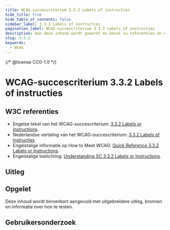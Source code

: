 ```yaml
---
title: WCAG-succescriterium 3.3.2 Labels of instructies
hide_title: true
hide_table_of_contents: false
sidebar_label: 3.3.2 Labels of instructies
pagination_label: WCAG-succescriterium 3.3.2 Labels of instructies
description: Aan deze inhoud wordt gewerkt en bevat nu referenties en een korte samenvatting.
slug: 3.3.2
keywords:
  - WCAG
---
```


{/* @license CC0-1.0 */}


# WCAG-succescriterium 3.3.2 Labels of instructies

## W3C referenties

- Engelse tekst van het WCAG-succescriterium: [<span lang="en">3.3.2 Labels or Instructions</span>](https://www.w3.org/TR/WCAG22/#labels-or-instructions).
- Nederlandse vertaling van het WCAG-succescriterium: [3.3.2 Labels of instructies](https://www.w3.org/Translations/WCAG22-nl/#koppen-en-labels).
- Engelstalige informatie op <span lang="en">How to Meet WCAG</span>: [<span lang="en">Quick Reference 3.3.2 Labels or Instructions</span>](https://www.w3.org/WAI/WCAG22/quickref/#labels-or-instructions).
- Engelstalige toelichting: [<span lang="en">Understanding SC 3.3.2 Labels or Instructions</span>](https://www.w3.org/WAI/WCAG22/Understanding/labels-or-instructions.html).

## Uitleg

<Summary />

## Opgelet

Deze inhoud wordt binnenkort aangevuld met uitgebreidere uitleg, bronnen en informatie over hoe te testen.

## Gebruikersonderzoek

<CTAGebruikersonderzoek />

<WCAGFooterInfo />
